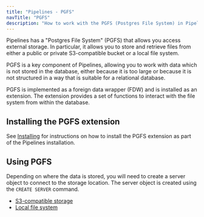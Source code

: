 ```yaml
---
title: "Pipelines - PGFS"
navTitle: "PGFS"
description: "How to work with the PGFS (Postgres File System) in Pipelines."
---
```


Pipelines has a "Postgres File System" (PGFS) that allows you access external storage. In particular, it allows you to store and retrieve files from either a public or private S3-compatible bucket or a local file system.

PGFS is a key component of Pipelines, allowing you to work with data which is not stored in the database, either because it is too large or because it is not structured in a way that is suitable for a relational database.

PGFS is implemented as a foreign data wrapper (FDW) and is installed as an extension. The extension provides a set of functions to interact with the file system from within the database.

## Installing the PGFS extension

See [Installing](../installing) for instructions on how to install the PGFS extension as part of the Pipelines installation.

## Using PGFS

Depending on where the data is stored, you will need to create a server object to connect to the storage location. The server object is created using the `CREATE SERVER` command.

- [S3-compatible storage](s3)
- [Local file system](local)

